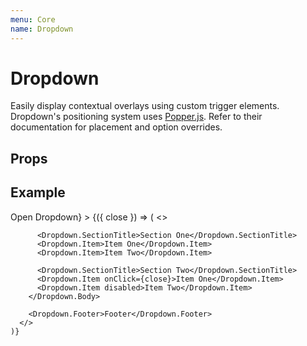 ```yaml
---
menu: Core
name: Dropdown
---
```



# Dropdown

Easily display contextual overlays using custom trigger elements. Dropdown's positioning system uses [Popper.js](https://github.com/FezVrasta/popper.js). Refer to their documentation for placement and option overrides.

## Props
<PropsTable of={Dropdown} />

## Example
<Playground>
  <Dropdown
    width={250}
    trigger={<Button variant="success">Open Dropdown</Button>}
  >
    {({ close }) => (
      <>
        <Dropdown.Body>
          <Dropdown.Header title="Dropdown" />

          <Dropdown.SectionTitle>Section One</Dropdown.SectionTitle>
          <Dropdown.Item>Item One</Dropdown.Item>
          <Dropdown.Item>Item Two</Dropdown.Item>

          <Dropdown.SectionTitle>Section Two</Dropdown.SectionTitle>
          <Dropdown.Item onClick={close}>Item One</Dropdown.Item>
          <Dropdown.Item disabled>Item Two</Dropdown.Item>
        </Dropdown.Body>

        <Dropdown.Footer>Footer</Dropdown.Footer>
      </>
    )}
  </Dropdown>
</Playground>


